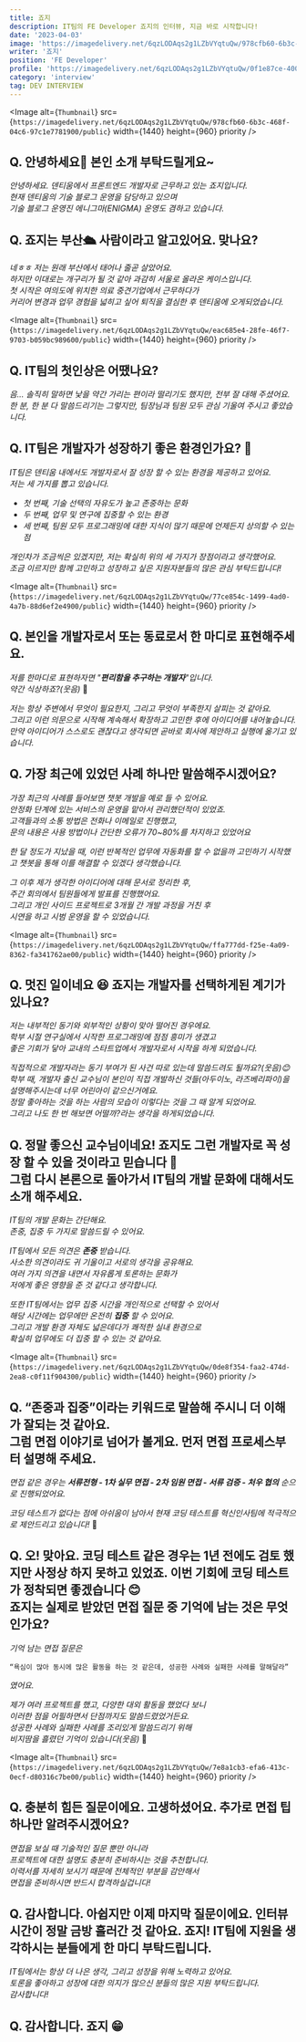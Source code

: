 ```yaml
---
title: 죠지
description: IT팀의 FE Developer 죠지의 인터뷰, 지금 바로 시작합니다!
date: '2023-04-03'
image: 'https://imagedelivery.net/6qzLODAqs2g1LZbVYqtuQw/978cfb60-6b3c-468f-04c6-97c1e7781900/public'
writer: '죠지'
position: 'FE Developer'
profile: 'https://imagedelivery.net/6qzLODAqs2g1LZbVYqtuQw/0f1e87ce-400b-40bf-787d-ea3f2fc20900/public'
category: 'interview'
tag: DEV INTERVIEW
---
```


<Image
  alt={`Thumbnail`}
  src={`https://imagedelivery.net/6qzLODAqs2g1LZbVYqtuQw/978cfb60-6b3c-468f-04c6-97c1e7781900/public`}
  width={1440}
  height={960}
  priority
/>

## Q. 안녕하세요👏 본인 소개 부탁드릴게요~

_안녕하세요. 덴티움에서 프론트엔드 개발자로 근무하고 있는 죠지입니다.<br/>
현재 덴티움의 기술 블로그 운영을 담당하고 있으며<br/>
기술 블로그 운영진 에니그마(ENIGMA) 운영도 겸하고 있습니다._

## Q. 죠지는 부산🛳 사람이라고 알고있어요. 맞나요?

_네ㅎㅎ 저는 원래 부산에서 태어나 줄곧 살았어요.<br/>
하지만 이대로는 개구리가 될 것 같아 과감히 서울로 올라온 케이스입니다.<br/>
첫 시작은 여의도에 위치한 의료 중견기업에서 근무하다가<br/>
커리어 변경과 업무 경험을 넓히고 싶어 퇴직을 결심한 후 덴티움에 오게되었습니다._

<Image
  alt={`Thumbnail`}
  src={`https://imagedelivery.net/6qzLODAqs2g1LZbVYqtuQw/eac685e4-28fe-46f7-9703-b059bc989600/public`}
  width={1440}
  height={960}
  priority
/>

## Q. IT팀의 첫인상은 어땠나요?

_음… 솔직히 말하면 낯을 약간 가리는 편이라 떨리기도 했지만, 전부 잘 대해 주셨어요.<br/>
한 분, 한 분 다 말씀드리기는 그렇지만, 팀장님과 팀원 모두 관심 기울여 주시고 좋았습니다._

## Q. IT팀은 개발자가 성장하기 좋은 환경인가요? 🤔

_IT팀은 덴티움 내에서도 개발자로서 잘 성장 할 수 있는 환경을 제공하고 있어요.<br/>
저는 세 가지를 뽑고 있습니다._

- _첫 번째, 기술 선택의 자유도가 높고 존중하는 문화_
- _두 번째, 업무 및 연구에 집중할 수 있는 환경_
- _세 번째, 팀원 모두 프로그래밍에 대한 지식이 많기 때문에 언제든지 상의할 수 있는 점_

_개인차가 조금씩은 있겠지만, 저는 확실히 위의 세 가지가 장점이라고 생각했어요.<br/>
조금 이르지만 함께 고민하고 성장하고 싶은 지원자분들의 많은 관심 부탁드립니다!_

<Image
  alt={`Thumbnail`}
  src={`https://imagedelivery.net/6qzLODAqs2g1LZbVYqtuQw/77ce854c-1499-4ad0-4a7b-88d6ef2e4900/public`}
  width={1440}
  height={960}
  priority
/>

## Q. 본인을 개발자로서 또는 동료로서 한 마디로 표현해주세요.

_저를 한마디로 표현하자면 "**편리함을 추구하는 개발자**"입니다.<br/>
약간 식상하죠?(웃음)_ 🤣

_저는 항상 주변에서 무엇이 필요한지, 그리고 무엇이 부족한지 살피는 것 같아요.<br/>
그리고 이런 의문으로 시작해 계속해서 확장하고 고민한 후에 아이디어를 내어놓습니다.<br/>
만약 아이디어가 스스로도 괜찮다고 생각되면 곧바로 회사에 제안하고 실행에 옮기고 있습니다._

## Q. 가장 최근에 있었던 사례 하나만 말씀해주시겠어요?

_가장 최근의 사례를 들어보면 챗봇 개발을 예로 들 수 있어요.<br/>
안정화 단계에 있는 서비스의 운영을 맡아서 관리했던적이 있었죠.<br/>
고객들과의 소통 방법은 전화나 이메일로 진행했고,<br/>
문의 내용은 사용 방법이나 간단한 오류가 70~80%를 차지하고 있었어요_

_한 달 정도가 지났을 때, 이런 반복적인 업무에 자동화를 할 수 없을까 고민하기 시작했고
챗봇을 통해 이를 해결할 수 있겠다 생각했습니다._

_그 이후 제가 생각한 아이디어에 대해 문서로 정리한 후,<br/>
주간 회의에서 팀원들에게 발표를 진행했어요.<br/>
그리고 개인 사이드 프로젝트로 3개월 간 개발 과정을 거친 후 <br/>
시연을 하고 시범 운영을 할 수 있었습니다._

<Image
  alt={`Thumbnail`}
  src={`https://imagedelivery.net/6qzLODAqs2g1LZbVYqtuQw/ffa777dd-f25e-4a09-8362-fa341762ae00/public`}
  width={1440}
  height={960}
  priority
/>

## Q. 멋진 일이네요 😆 죠지는 개발자를 선택하게된 계기가 있나요?

_저는 내부적인 동기와 외부적인 상황이 맞아 떨어진 경우에요.<br/>
학부 시절 연구실에서 시작한 프로그래밍에 점점 흥미가 생겼고<br/>
좋은 기회가 닿아 교내의 스타트업에서 개발자로서 시작을 하게 되었습니다._

_직접적으로 개발자라는 동기 부여가 된 사건 따로 있는데 말씀드려도 될까요?(웃음)😊<br/>
학부 때, 개발자 출신 교수님이 본인이 직접 개발하신 것들(아두이노, 라즈베리파이)을
설명해주시는데 너무 어린아이 같으신거에요.<br/>
정말 좋아하는 것을 하는 사람의 모습이 이렇다는 것을 그 때 알게 되었어요.<br/>
그리고 나도 한 번 해보면 어떨까?라는 생각을 하게되었습니다._

## Q. 정말 좋으신 교수님이네요! 죠지도 그런 개발자로 꼭 성장 할 수 있을 것이라고 믿습니다 🫡 <br/> 그럼 다시 본론으로 돌아가서 IT팀의 개발 문화에 대해서도 소개 해주세요.

_IT팀의 개발 문화는 간단해요.<br/>
존중, 집중 두 가지로 말씀드릴 수 있어요._

_IT팀에서 모든 의견은 **존중** 받습니다.<br/>
사소한 의견이라도 귀 기울이고 서로의 생각을 공유해요.<br/>
여러 가지 의견을 내면서 자유롭게 토론하는 문화가<br/>
저에게 좋은 영향을 준 것 같다고 생각합니다._

_또한 IT팀에서는 업무 집중 시간을 개인적으로 선택할 수 있어서<br/>
해당 시간에는 업무에만 온전히 **집중** 할 수 있어요.<br/>
그리고 개발 환경 자체도 넓은데다가 쾌적한 실내 환경으로<br/>
확실히 업무에도 더 집중 할 수 있는 것 같아요._

<Image
  alt={`Thumbnail`}
  src={`https://imagedelivery.net/6qzLODAqs2g1LZbVYqtuQw/0de8f354-faa2-474d-2ea8-c0f11f904300/public`}
  width={1440}
  height={960}
  priority
/>

## Q. “존중과 집중”이라는 키워드로 말씀해 주시니 더 이해가 잘되는 것 같아요. <br/> 그럼 면접 이야기로 넘어가 볼게요. 먼저 면접 프로세스부터 설명해 주세요.

_면접 같은 경우는 **서류전형 - 1차 실무 면접 - 2차 임원 면접 - 서류 검증 - 처우 협의** 순으로 진행되었어요._

_코딩 테스트가 없다는 점에 아쉬움이 남아서 현재 코딩 테스트를 혁신인사팀에 적극적으로 제안드리고 있습니다!_ 🫡

## Q. 오! 맞아요. 코딩 테스트 같은 경우는 1년 전에도 검토 했지만 사정상 하지 못하고 있었죠. 이번 기회에 코딩 테스트가 정착되면 좋겠습니다 😊 <br/> 죠지는 실제로 받았던 면접 질문 중 기억에 남는 것은 무엇인가요?

_기억 남는 면접 질문은_

```
“욕심이 많아 동시에 많은 활동을 하는 것 같은데, 성공한 사례와 실패한 사례를 말해달라”
```

_였어요._

_제가 여러 프로젝트를 했고, 다양한 대외 활동을 했었다 보니<br/>
이러한 점을 어필하면서 단점까지도 말씀드렸었거든요. <br/>
성공한 사례와 실패한 사례를 조리있게 말씀드리기 위해 <br/>
비지땀을 흘렸던 기억이 있습니다(웃음)_ 🤣

<Image
  alt={`Thumbnail`}
  src={`https://imagedelivery.net/6qzLODAqs2g1LZbVYqtuQw/7e8a1cb3-efa6-413c-0ecf-d80316c7be00/public`}
  width={1440}
  height={960}
  priority
/>

## Q. 충분히 힘든 질문이에요. 고생하셨어요. 추가로 면접 팁 하나만 알려주시겠어요?

_면접을 보실 때 기술적인 질문 뿐만 아니라 <br/>
프로젝트에 대한 설명도 충분히 준비하시는 것을 추천합니다. <br/>
이력서를 자세히 보시기 때문에 전체적인 부분을 감안해서 <br/>
면접을 준비하시면 반드시 합격하실겁니다!_

## Q. 감사합니다. 아쉽지만 이제 마지막 질문이에요. 인터뷰 시간이 정말 금방 흘러간 것 같아요. 죠지! IT팀에 지원을 생각하시는 분들에게 한 마디 부탁드립니다.

_IT팀에서는 항상 더 나은 생각, 그리고 성장을 위해 노력하고 있어요.<br/>
토론을 좋아하고 성장에 대한 의지가 많으신 분들의 많은 지원 부탁드립니다.<br/>
감사합니다!_

## Q. 감사합니다. 죠지 😁
